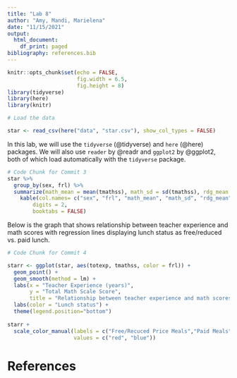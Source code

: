 ```yaml
---
title: "Lab 8"
author: "Amy, Mandi, Marielena"
date: "11/15/2021"
output:
  html_document:
    df_print: paged
bibliography: references.bib
---
```


```r
knitr::opts_chunk$set(echo = FALSE,
                      fig.width = 6.5,
                      fig.height = 8)
library(tidyverse)
library(here)
library(knitr)
```

```r
# Load the data

star <- read_csv(here("data", "star.csv"), show_col_types = FALSE)

```

In this lab, we will use the `tidyverse` (@tidyverse) and `here` (@here) packages. We will also use `reader` by @readr and `ggplot2` by @ggplot2, both of which load automatically with the `tidyverse` package.

```r
# Code Chunk for Commit 3 
star %>%
  group_by(sex, frl) %>%
  summarize(math_mean = mean(tmathss), math_sd = sd(tmathss), rdg_mean = mean(treadss), rdg_sd = sd(treadss)) %>%
    kable(col.names= c("sex", "frl", "math_mean", "math_sd", "rdg_mean", "rdg_sd"),
        digits = 2,
        booktabs = FALSE)

```

Below is the graph that shows relationship between teacher experience and math scores with regression lines displaying lunch status as free/reduced vs. paid lunch.

```r
# Code Chunk for Commit 4

starr <- ggplot(star, aes(totexp, tmathss, color = frl)) +
  geom_point() +
  geom_smooth(method = lm) +
  labs(x = "Teacher Experience (years)",
       y = "Total Math Scale Score",
       title = "Relationship between teacher experience and math scores", subtitle = "Separate regression lines displayed by free/reduced price lunch status") +
  labs(color = "Lunch status") +
  theme(legend.position="bottom")
 
starr +
  scale_color_manual(labels = c("Free/Recuced Price Meals","Paid Meals"),
                     values = c("red", "blue"))
```


\newpage

# References

